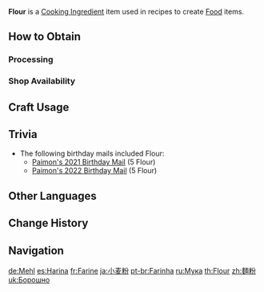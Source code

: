 {{Item Infobox
|id          = 110001
|image       = Item Flour.png
|type        = Cooking Ingredients
|invCategory = Materials
|description = A powder ground from wheat. No matter what it goes into it brings a sense of satisfaction to the diner.
|quality     = 1
|source1     = [[Processing]]
|source2     = {{Sold By}}
}}
'''Flour''' is a [[Cooking Ingredient]] item used in recipes to create [[Food]] items.

==How to Obtain==
===Processing===
{{Recipe
|type = Processing
|Wheat = 1
|time = 1
|sort = Wheat
}}

===Shop Availability===
{{Shop Availability}}

==Craft Usage==
{{Craft Usage}}

==Trivia==
*The following birthday mails included Flour:
**[[Mail/It's Paimon's Birthday! (2021-06-01)|Paimon's 2021 Birthday Mail]] (5 Flour)
**[[Mail/It's Paimon's Birthday! (2022-06-01)|Paimon's 2022 Birthday Mail]] (5 Flour)

==Other Languages==
{{Other Languages
|default_hidden = 1
|en      = Flour
|zhs     = 面粉
|zhs_rm  = Miànfěn
|zht     = 麵粉
|zht_rm  = Miànfěn
|ja      = 小麦粉
|ja_rm   = Komugiko
|ko      = 밀가루
|ko_rm   = Milgaru
|es      = Harina
|fr      = Farine
|ru      = Мука
|th      = Flour
|vi      = Bột Mì
|de      = Mehl
|id      = Flour
|pt      = Farinha
|tr      = Un
|it      = Farina
}}

==Change History==
{{Change History|1.0}}

==Navigation==
{{Material Navbox|type=Crafting Materials}}

[[de:Mehl]]
[[es:Harina]]
[[fr:Farine]]
[[ja:小麦粉]]
[[pt-br:Farinha]]
[[ru:Мука]]
[[th:Flour]]
[[zh:麵粉]]
[[uk:Борошно]]